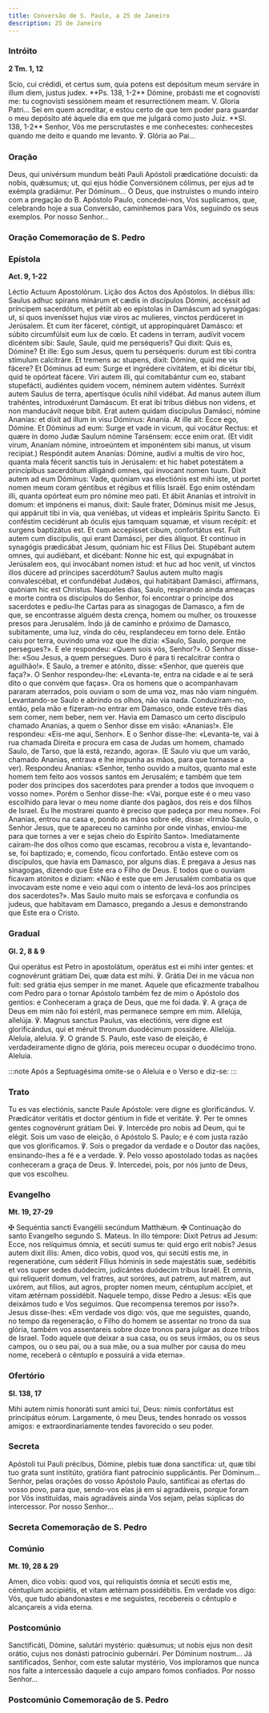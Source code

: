 ```yaml
---
title: Conversão de S. Paulo, a 25 de Janeiro
description: 25 de Janeiro
---
```


### Intróito

**2 Tm. 1, 12**

<div class="side-by-side not-content">
  <span>
    Scio, cui crédidi, et certus sum, quia potens est depósitum meum serváre in
    illum diem, justus judex. **Ps. 138, 1-2** Dómine, probásti me et cognovísti
    me: tu cognovísti sessiónem meam et resurrectiónem meam. V. Gloria Patri...
  </span>
  <span>
    Sei em quem acreditar, e estou certo de que tem poder para guardar o meu
    depósito até àquele dia em que me julgará como justo Juiz. **Sl. 138, 1-2**
    Senhor, Vós me perscrutastes e me conhecestes: conhecestes quando me deito e
    quando me levanto. ℣. Glória ao Pai...
  </span>
</div>

### Oração

<div class="side-by-side not-content">
  <span>
    Deus, qui univérsum mundum beáti Pauli Apóstoli prædicatióne docuísti: da
    nobis, quǽsumus; ut, qui ejus hódie Conversiónem cólimus, per ejus ad te
    exémpla gradiámur. Per Dóminum...
  </span>
  <span>
    Ó Deus, que instruístes o mundo inteiro com a pregação do B. Apóstolo Paulo,
    concedei-nos, Vos suplicamos, que, celebrando hoje a sua Conversão,
    caminhemos para Vós, seguindo os seus exemplos. Por nosso Senhor...
  </span>
</div>


### Oração Comemoração de S. Pedro

<LinkCard
  title="Oração Cadeira de S. Pedro em Roma"
  href="/missal/santos/02-22#oração"
/>

### Epístola

**Act. 9, 1-22**

<div class="side-by-side not-content">
  <span>Léctio Actuum Apostolórum.</span>
  <span>Lição dos Actos dos Apóstolos.</span>
  <span>
    In diébus illis: Saulus adhuc spirans minárum et cædis in discípulos Dómini,
    accéssit ad príncipem sacerdótum, et pétiit ab eo epístolas in Damáscum ad
    synagógas: ut, si quos invenísset hujus viæ viros ac mulíeres, vinctos
    perdúceret in Jerúsalem. Et cum iter fáceret, cóntigit, ut appropinquáret
    Damásco: et súbito circumfúlsit eum lux de cœlo. Et cadens in terram,
    audívit vocem dicéntem sibi: Saule, Saule, quid me perséqueris? Qui dixit:
    Quis es, Dómine? Et ille: Ego sum Jesus, quem tu perséqueris: durum est tibi
    contra stímulum calcitráre. Et tremens ac stupens, dixit: Dómine, quid me
    vis fácere? Et Dóminus ad eum: Surge et ingrédere civitátem, et ibi dicétur
    tibi, quid te opórteat fácere. Viri autem illi, qui comitabántur cum eo,
    stabant stupefácti, audiéntes quidem vocem, néminem autem vidéntes. Surréxit
    autem Saulus de terra, apertísque óculis nihil vidébat. Ad manus autem illum
    trahéntes, introduxérunt Damáscum. Et erat ibi tribus diébus non videns, et
    non manducávit neque bibit. Erat autem quidam discípulus Damásci, nómine
    Ananías: et dixit ad illum in visu Dóminus: Ananía. At ille ait: Ecce ego,
    Dómine. Et Dóminus ad eum: Surge et vade in vicum, qui vocátur Rectus: et
    quære in domo Judæ Saulum nómine Tarsénsem: ecce enim orat. (Et vidit virum,
    Ananíam nómine, introeúntem et imponéntem sibi manus, ut visum recipiat.)
    Respóndit autem Ananías: Dómine, audívi a multis de viro hoc, quanta mala
    fécerit sanctis tuis in Jerúsalem: et hic habet potestátem a princípibus
    sacerdótum alligándi omnes, qui ínvocant nomen tuum. Dixit autem ad eum
    Dóminus: Vade, quóniam vas electiónis est mihi iste, ut portet nomen meum
    coram géntibus et régibus et fíliis Israël. Ego enim osténdam illi, quanta
    opórteat eum pro nómine meo pati. Et ábiit Ananías et introívit in domum: et
    impónens ei manus, dixit: Saule frater, Dóminus misit me Jesus, qui appáruit
    tibi in via, qua veniébas, ut vídeas et impleáris Spíritu Sancto. Ei
    conféstim cecidérunt ab óculis ejus tamquam squamæ, et visum recépit: et
    surgens baptizátus est. Et cum accepísset cibum, confortátus est. Fuit autem
    cum discípulis, qui erant Damásci, per dies áliquot. Et contínuo in
    synagógis prædicábat Jesum, quóniam hic est Fílius Dei. Stupébant autem
    omnes, qui audiébant, et dicébant: Nonne hic est, qui expugnábat in
    Jerúsalem eos, qui invocábant nomen istud: et huc ad hoc venit, ut vinctos
    illos dúcere ad príncipes sacerdótum? Saulus autem multo magis
    convalescébat, et confundébat Judǽos, qui habitábant Damásci, affírmans,
    quóniam hic est Christus.
  </span>
  <span>
    Naqueles dias, Saulo, respirando ainda ameaças e morte contra os discípulos
    do Senhor, foi encontrar o príncipe dos sacerdotes e pediu-lhe Cartas para
    as sinagogas de Damasco, a fim de que, se encontrasse alguém desta crença,
    homem ou mulher, os trouxesse presos para Jerusalém. Indo já de caminho e
    próximo de Damasco, subitamente, uma luz, vinda do céu, resplandeceu em
    torno dele. Então caiu por terra, ouvindo uma voz que lhe dizia: «Saulo,
    Saulo, porque me persegues?». E ele respondeu: «Quem sois vós, Senhor?». O
    Senhor disse-lhe: «Sou Jesus, a quem persegues. Duro é para ti recalcitrar
    contra o aguilhão!». E Saulo, a tremer e atónito, disse: «Senhor, que
    quereis que faça?». O Senhor respondeu-lhe: «Levanta-te, entra na cidade e
    aí te será dito o que convém que faças». Ora os homens que o acompanhavam
    pararam aterrados, pois ouviam o som de uma voz, mas não viam ninguém.
    Levantando-se Saulo e abrindo os olhos, não via nada. Conduziram-no, então,
    pela mão e fizeram-no entrar em Damasco, onde esteve três dias sem comer,
    nem beber, nem ver. Havia em Damasco um certo discípulo chamado Ananias, a
    quem o Senhor disse em visão: «Ananias!». Ele respondeu: «Eis-me aqui,
    Senhor». E o Senhor disse-lhe: «Levanta-te, vai à rua chamada Direita e
    procura em casa de Judas um homem, chamado Saulo, de Tarso, que lá está,
    rezando, agora». (E Saulo viu que um varão, chamado Ananias, entrava e lhe
    impunha as mãos, para que tornasse a ver). Respondeu Ananias: «Senhor, tenho
    ouvido a muitos, quanto mal este homem tem feito aos vossos santos em
    Jerusalém; e também que tem poder dos príncipes dos sacerdotes para prender
    a todos que invoquem o vosso nome». Porém o Senhor disse-lhe: «Vai, porque
    este é o meu vaso escolhido para levar o meu nome diante dos pagãos, dos
    reis e dos filhos de Israel. Eu lhe mostrarei quanto é preciso que padeça
    por meu nome». Foi Ananias, entrou na casa e, pondo as mãos sobre ele,
    disse: «Irmão Saulo, o Senhor Jesus, que te apareceu no caminho por onde
    vinhas, enviou-me para que tornes a ver e sejas cheio do Espírito Santo».
    Imediatamente caíram-lhe dos olhos como que escamas, recobrou a vista e,
    levantando-se, foi baptizado; e, comendo, ficou confortado. Então esteve com
    os discípulos, que havia em Damasco, por alguns dias. E pregava a Jesus nas
    sinagogas, dizendo que Este era o Filho de Deus. E todos que o ouviam
    ficavam atónitos e diziam: «Não é este que em Jerusalém combatia os que
    invocavam este nome e veio aqui com o intento de levá-los aos príncipes dos
    sacerdotes?». Mas Saulo muito mais se esforçava e confundia os judeus, que
    habitavam em Damasco, pregando a Jesus e demonstrando que Este era o Cristo.
  </span>
</div>

### Gradual

**Gl. 2, 8 & 9**

<div class="side-by-side not-content">

<span>
Qui operátus est Petro in apostolátum, operátus est ei mihi inter gentes: et cognovérunt grátiam Dei, quæ data est mihi. ℣. Grátia Dei in me vácua non fuit: sed grátia ejus semper in me manet.
</span>
<span>
Aquele que eficazmente trabalhou com Pedro para o tornar Apóstolo também fez de mim o Apóstolo dos gentios: e Conheceram a graça de Deus, que me foi dada. ℣. A graça de Deus em mim não foi estéril, mas permanece sempre em mim.
</span>
<span>
Allelúja, allelúja. ℣. Magnus sanctus Paulus, vas electiónis, vere digne est glorificándus, qui et méruit thronum duodécimum possídere. Allelúja.

</span>
<span>
Aleluia, aleluia. ℣. O grande S. Paulo, este vaso de eleição, é verdadeiramente digno de glória, pois mereceu ocupar o duodécimo trono. Aleluia.
</span>
</div>

:::note
Após a Septuagésima omite-se o Aleluia e o Verso e diz-se:
:::

### Trato

<div class="side-by-side not-content">
  <span>
    Tu es vas electiónis, sancte Paule Apóstole: vere digne es glorificándus. V.
    Prædicátor veritátis et doctor géntium in fide et veritáte. ℣. Per te omnes
    gentes cognovérunt grátiam Dei. ℣. Intercéde pro nobis ad Deum, qui te
    elégit.
  </span>
  <span>
    Sois um vaso de eleição, ó Apóstolo S. Paulo; e é com justa razão que vos
    glorificamos. ℣. Sois o pregador da verdade e o Doutor das nações,
    ensinando-lhes a fé e a verdade. ℣. Pelo vosso apostolado todas as nações
    conheceram a graça de Deus. ℣. Intercedei, pois, por nós junto de Deus, que
    vos escolheu.
  </span>
</div>

### Evangelho

**Mt. 19, 27-29**

<div class="side-by-side not-content">
  <span>
    <span class="text-red-500">✠</span> Sequéntia sancti Evangélii secúndum
    Matthǽum.
  </span>
  <span>
    <span class="text-red-500">✠</span> Continuação do santo Evangelho segundo
    S. Mateus.
  </span>
  <span>
    In illo témpore: Dixit Petrus ad Jesum: Ecce, nos relíquimus ómnia, et
    secúti sumus te: quid ergo erit nobis? Jesus autem dixit illis: Amen, dico
    vobis, quod vos, qui secúti estis me, in regeneratióne, cum séderit Fílius
    hóminis in sede majestátis suæ, sedébitis et vos super sedes duódecim,
    judicántes duódecim tribus Israël. Et omnis, qui relíquerit domum, vel
    fratres, aut soróres, aut patrem, aut matrem, aut uxórem, aut fílios, aut
    agros, propter nomen meum, céntuplum accípiet, et vitam ætérnam possidébit.
  </span>
  <span>
    Naquele tempo, disse Pedro a Jesus: «Eis que deixámos tudo e Vos seguimos.
    Que recompensa teremos por isso?». Jesus disse-lhes: «Em verdade vos digo:
    vós, que me seguistes, quando, no tempo da regeneração, o Filho do homem se
    assentar no trono da sua glória, também vos assentareis sobre doze tronos
    para julgar as doze tribos de Israel. Todo aquele que deixar a sua casa, ou
    os seus irmãos, ou os seus campos, ou o seu pai, ou a sua mãe, ou a sua
    mulher por causa do meu nome, receberá o cêntuplo e possuirá a vida eterna».
  </span>
</div>

### Ofertório

**Sl. 138, 17**

<div class="side-by-side not-content">
  <span>
    Mihi autem nimis honoráti sunt amíci tui, Deus: nimis confortátus est
    principátus eórum.
  </span>
  <span>
    Largamente, ó meu Deus, tendes honrado os vossos amigos: e
    extraordinariamente tendes favorecido o seu poder.
  </span>
</div>

### Secreta

<div class="side-by-side not-content">
  <span>
    Apóstoli tui Pauli précibus, Dómine, plebis tuæ dona sanctífica: ut, quæ
    tibi tuo grata sunt institúto, gratióra fiant patrocínio supplicántis. Per
    Dóminum...
  </span>
  <span>
    Senhor, pelas orações do vosso Apóstolo Paulo, santificai as ofertas do
    vosso povo, para que, sendo-vos elas já em si agradáveis, porque foram por
    Vós instituídas, mais agradáveis ainda Vos sejam, pelas súplicas do
    intercessor. Por nosso Senhor...
  </span>
</div>

### Secreta Comemoração de S. Pedro

<LinkCard
  title="Secreta Cadeira de S. Pedro em Roma"
  href="/missal/santos/02-22#secreta"
/>

### Comúnio

**Mt. 19, 28 & 29**

<div class="side-by-side not-content">
  <span>
    Amen, dico vobis: quod vos, qui reliquístis ómnia et secúti estis me,
    céntuplum accipiétis, et vitam ætérnam possidébitis.
  </span>
  <span>
    Em verdade vos digo: Vós, que tudo abandonastes e me seguistes, recebereis o
    cêntuplo e alcançareis a vida eterna.
  </span>
</div>

### Postcomúnio

<div class="side-by-side not-content">
  <span>
    Sanctificáti, Dómine, salutári mystério: quǽsumus; ut nobis ejus non desit
    orátio, cujus nos donásti patrocínio gubernári. Per Dóminum nostrum...
  </span>
  <span>
    Já santificados, Senhor, com este salutar mystério, Vos imploramos que nunca
    nos falte a intercessão daquele a cujo amparo fomos confiados. Por nosso
    Senhor...
  </span>
</div>

### Postcomúnio Comemoração de S. Pedro

<LinkCard
  title="Postcomúnio Cadeira de S. Pedro em Roma"
  href="/missal/santos/02-22#postcomúnio"
/>
